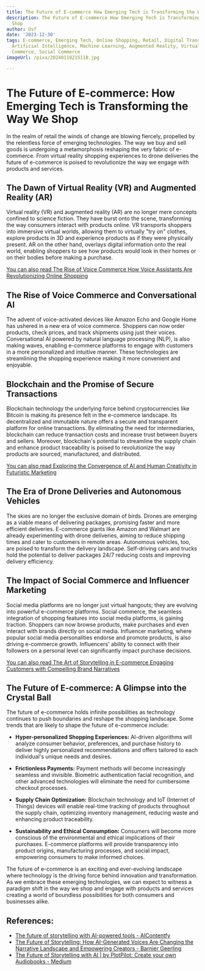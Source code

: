 ```yaml
---
title: The Future of E-commerce How Emerging Tech is Transforming the Way We Shop
description: The Future of E-commerce How Emerging Tech is Transforming the Way We
  Shop
author: Usf
date: '2023-12-30'
tags: E-commerce, Emerging Tech, Online Shopping, Retail, Digital Transformation,
  Artificial Intelligence, Machine Learning, Augmented Reality, Virtual Reality, Mobile
  Commerce, Social Commerce
imageUrl: /pixa/20240118215118.jpg

---
```

# The Future  of E-commerce: How Emerging Tech is Transforming the Way We  Shop

In the realm of retail the winds of change are blowing fiercely, propelled by the relentless force of emerging technologies. The way we buy and sell goods is undergoing a metamorphosis reshaping the very fabric of e-commerce. From virtual  reality shopping experiences to drone deliveries the future of e-commerce is poised to revolutionize the way we engage with products and services.

## The Dawn of Virtual  Reality (VR) and Augmented Reality (AR)

Virtual  reality  (VR) and augmented reality (AR) are no longer  mere concepts confined to science fiction. They have burst onto the scene, transforming the way consumers interact with products online.  VR transports shoppers into immersive virtual worlds, allowing them to  virtually "try on" clothes, explore  products in 3D  and experience products as if they  were physically present.  AR on the  other hand, overlays digital information  onto the real world, enabling shoppers to see how products would look in  their homes or  on their bodies before making  a purchase.

[You can  also read The Rise  of Voice Commerce How Voice Assistants  Are Revolutionizing Online Shopping](The%20Rise%20of%20Voice%20Commerce%20How%20Voice%20Assistants%20Are%20Revolutionizing%20Online%20Shopping)


## The Rise of Voice Commerce and Conversational AI

The advent of voice-activated devices like Amazon Echo and Google Home has ushered in a new era of voice commerce. Shoppers can now order  products, check prices, and track shipments using just their voices. Conversational AI powered by natural language processing (NLP), is also making waves, enabling e-commerce platforms to engage with customers in a more personalized and intuitive manner. These  technologies are streamlining the shopping experience making it more convenient and enjoyable.

## Blockchain and the Promise of Secure Transactions

Blockchain  technology the underlying  force behind cryptocurrencies like Bitcoin  is making its presence felt in the e-commerce landscape. Its decentralized and immutable nature offers  a  secure and transparent platform for online transactions. By eliminating the need for intermediaries, blockchain can reduce transaction costs  and increase trust between buyers and sellers. Moreover, blockchain's potential to streamline the supply chain and enhance  product traceability is poised to revolutionize the way products are sourced, manufactured, and distributed.

[You can also read Exploring  the  Convergence of  AI and  Human Creativity in Futuristic Marketing](Exploring%20the%20Convergence%20of%20AI%20and%20Human%20Creativity%20in%20Futuristic%20Marketing)


## The Era  of Drone Deliveries  and Autonomous Vehicles

The  skies are no longer the exclusive domain of birds.  Drones are emerging as a viable means of delivering packages, promising  faster and more efficient deliveries. E-commerce giants like Amazon  and Walmart are already  experimenting with drone deliveries, aiming to reduce shipping times and cater to customers in remote areas. Autonomous vehicles, too, are poised to  transform the delivery landscape. Self-driving cars and trucks hold the potential to deliver packages 24/7 reducing costs and improving delivery efficiency.

## The Impact of Social Commerce and Influencer Marketing

Social media platforms are no longer just virtual hangouts; they  are evolving into powerful e-commerce platforms. Social commerce, the seamless integration of shopping features into social media platforms,  is gaining traction. Shoppers can now browse products, make purchases and even interact with brands directly on social media.  Influencer marketing, where popular social media personalities endorse and  promote products,  is  also driving e-commerce growth. Influencers' ability  to connect with their followers on  a personal level can significantly impact purchase decisions.

[You can  also read  The Art of Storytelling in E-commerce Engaging Customers with Compelling Brand Narratives](The%20Art%20of%20Storytelling%20in%20E-commerce%20Engaging%20Customers%20with%20Compelling%20Brand%20Narratives)


## The Future of E-commerce: A Glimpse into the Crystal Ball

The future of e-commerce holds infinite possibilities as technology  continues to push boundaries and reshape the shopping landscape. Some trends that are likely  to shape  the future of e-commerce include:

- **Hyper-personalized  Shopping Experiences:** AI-driven  algorithms will analyze consumer behavior, preferences, and purchase history to deliver highly personalized recommendations and  offers  tailored to each individual's unique needs and desires.

- **Frictionless  Payments:** Payment methods will become increasingly seamless and invisible. Biometric authentication facial recognition, and other advanced technologies will eliminate  the need for cumbersome checkout  processes.

- **Supply Chain Optimization:** Blockchain  technology and IoT (Internet of Things) devices will enable real-time tracking of products throughout the  supply  chain, optimizing inventory management, reducing waste and enhancing product traceability.

- **Sustainability  and Ethical Consumption:** Consumers will become more conscious of the environmental and ethical implications of  their purchases.  E-commerce platforms will provide transparency into product origins, manufacturing processes, and social impact,  empowering consumers to make informed choices.

The future of  e-commerce is an exciting and ever-evolving landscape  where  technology is the  driving force behind innovation and transformation. As we embrace these emerging technologies, we can expect to witness  a paradigm shift in  the way we shop and engage with products and services creating a world of boundless possibilities for both consumers and businesses  alike.

## References:
- [The future of storytelling with AI-powered tools - AIContentfy](https://aicontentfy.com/en/blog/future-of-storytelling-with-ai-powered-tools)
- [The Future of Storytelling: How AI-Generated Voices Are Changing the Narrative Landscape and Empowering Creators - Barnier Geerling](https://barnier.medium.com/the-future-of-storytelling-how-ai-generated-voices-are-changing-the-narrative-landscape-and-7134820d6364)
- [The Future of Storytelling with AI | by PlotPilot: Create your own Audiobooks - Medium](https://medium.com/@plotpilot/the-future-of-storytelling-with-ai-08abb204794c)
